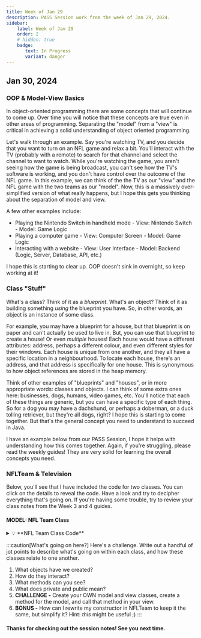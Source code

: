 ```yaml
---
title: Week of Jan 29
description: PASS Session work from the week of Jan 29, 2024.
sidebar:
    label: Week of Jan 29
    order: 2
    # hidden: true
    badge:
       text: In Progress
       variant: danger
---
```


## Jan 30, 2024
### OOP & Model-View Basics

In object-oriented programming there are some concepts that will continue to come up.
Over time you will notice that these concepts are true even in other areas of programming. 
Separating the "model" from a "view" is critical in achieving a solid understanding of 
object oriented programming. 

Let's walk through an example. Say you're watching TV, and you decide that you want to 
turn on an NFL game and relax a bit. You'll interact with the TV (probably with a remote)
to search for that channel and select the channel to want to watch. While you're watching
the game, you aren't seeing how the game is being broadcast, you can't see how the TV's
software is working, and you don't have control over the outcome of the NFL game. In this 
example, we can think of the the TV as our "view" and the NFL game with the two teams as
our "model". Now, this is a massively over-simplified version of what really happens, but
I hope this gets you thinking about the separation of model and view. 

A few other examples include:
- Playing the Nintendo Switch in handheld mode - View: Nintendo Switch - Model: Game Logic
- Playing a computer game - View: Computer Screen - Model: Game Logic
- Interacting with a website - View: User Interface - Model: Backend (Logic, Server, Database, API, etc.)

I hope this is starting to clear up. OOP doesn't sink in overnight, so keep working at it! 

### Class "Stuff"

What's a class? Think of it as a *blueprint*.
What's an object? Think of it as building something *using* the blueprint you have. 
So, in other words, an object is an instance of some class. 

For example, you may have a blueprint for a house, but that blueprint is on paper and can't 
actually be used to live in. But, you can use that blueprint to create a house! Or even 
*multiple* houses! Each house would have a different attributes: address, perhaps a different colour, 
and even different styles for their windows. Each house is unique from one another, and they all 
have a specific location in a neighbourhood. To locate each house, there's an address, and that
address is specifically for one house. This is synonymous to how object references are stored in
the heap memory.

Think of other examples of "blueprints" and "houses", or in more appropriate words: classes
and objects. I can think of some extra ones here: businesses, dogs, humans, video games, etc.
You'll notice that each of these things are generic, but you can have a specific type of each
thing. So for a dog you may have a dachshund, or perhaps a doberman, or a duck tolling retriever,
but they're all dogs, right? I hope this is starting to come together. But that's the general
concept you need to understand to succeed in Java. 

I have an example below from our PASS Session, I hope it helps with understanding how this comes 
together. Again, if you're struggling, please read the weekly guides! They are very solid for
learning the overall concepts you need. 

### NFLTeam & Television

Below, you'll see that I have included the code for two classes. You can click on the details
to reveal the code. Have a look and try to decipher everything that's going on. If you're having
some trouble, try to review your class notes from the Week 3 and 4 guides. 

#### MODEL: NFL Team Class
<details>
<summary>💡 **NFL Team Class Code**</summary>
```java
import java.util.Random;

public class NFLTeam {
    private String name;
    private String coach;
    private String captain;
    private int score;
    private int wins;
    private int losses;
    private static int ID = 0;

    public NFLTeam(String nameVar, String coachVar, String captainVar) {
        name = nameVar;
        coach = coachVar;
        captain = captainVar;
        ID++;
    }

    public void setScore(int scoreVar) {
        score = scoreVar;
    }

    public int getScore() {
        return score;
    }

    public String getName() { return name; }

    public boolean playGame(NFLTeam opponent) {
        Random rand = new Random();
        boolean wonGame = false;
        int score1 = 0;
        int score2 = 0;

        while (score1 == score2) {
            score1 = rand.nextInt(0, 50);
            score2 = rand.nextInt(0, 50);
        }

        setScore(score1);
        opponent.setScore(score2);

        if (score > opponent.getScore()) {
            wonGame = true; // win game
        } else {
            wonGame = false; // lose game
        }

        return wonGame;
    }
}
```
</details>

#### VIEW: Television Class (where our Main method is)
<details>
<summary>💡 **Television Class Code**</summary>
```java
public class Television {
    public static void main(String[] args) {
        System.out.println("TV has been turned on");

        NFLTeam ravens = new NFLTeam("ravens", "harbaugh", "jackson");
        NFLTeam vikings = new NFLTeam("vikings", "o'connell", "cousins");

        if (ravens.playGame(vikings) == true) {
            System.out.printf("%s won the game - %s: %d | %s: %d\n", ravens.getName(), ravens.getName(), ravens.getScore(), vikings.getName(), vikings.getScore());
            System.out.println("Ravens fans, rejoice!!!");
        } else if (ravens.playGame(vikings) == false) {
            System.out.printf("%s won the game - %s: %d | %s: %d\n", vikings.getName(), ravens.getName(), ravens.getScore(), vikings.getName(), vikings.getScore());
            System.out.println("Let's go Vikings!!!!!");
        }

        System.out.println("TV has been turned off");
    }
}
```
</details>

:::caution[What's going on here?]
Here's a challenge. Write out a handful of jot points to describe what's going on within each class, and how these classes relate to one another.
1. What objects have we created?
2. How do they interact?
3. What methods can you see?
4. What does private and public mean? 
5. **CHALLENGE -** Create your OWN model and view classes, create a method for the model, and call that method in your view.
6. **BONUS -** How can I rewrite my constructor in NFLTeam to keep it the same, but simplify it? Hint: *this* might be useful ;)
:::

#### Thanks for checking out the session notes! See you next time.